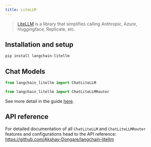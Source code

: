 ```yaml
---
title: LiteLLM
---
```


>[LiteLLM](https://github.com/BerriAI/litellm) is a library that simplifies calling Anthropic, Azure, Huggingface, Replicate, etc.

## Installation and setup

```bash
pip install langchain-litellm
```

## Chat Models
```python
from langchain_litellm import ChatLiteLLM
```
```python
from langchain_litellm import ChatLiteLLMRouter
```
See more detail in the guide [here](/oss/python/integrations/chat/litellm).

## API reference
For detailed documentation of all `ChatLiteLLM` and `ChatLiteLLMRouter` features and configurations head to the API reference: https://github.com/Akshay-Dongare/langchain-litellm
